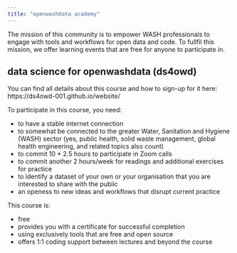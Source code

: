 ```yaml
---
title: "openwashdata academy"
---
```


The mission of this community is to empower WASH professionals to engage with tools and workflows for open data and code. To fullfil this mission, we offer learning events that are free for anyone to participate in.

## data science for openwashdata (ds4owd)

You can find all details about this course and how to sign-up for it here: https://ds4owd-001.github.io/website/

To participate in this course, you need:

- to have a stable internet connection
- to somewhat be connected to the greater Water, Sanitation and Hygiene (WASH) sector (yes, public health, solid waste management, global health engineering, and related topics also count)
- to commit 10 * 2.5 hours to participate in Zoom calls
- to commit another 2 hours/week for readings and additional exercises for practice
- to identify a dataset of your own or your organisation that you are interested to share with the public
- an openess to new ideas and workflows that disrupt current practice

This course is:

- free
- provides you with a certificate for successful completion
- using exclusively tools that are free and open source
- offers 1:1 coding support between lectures and beyond the course


